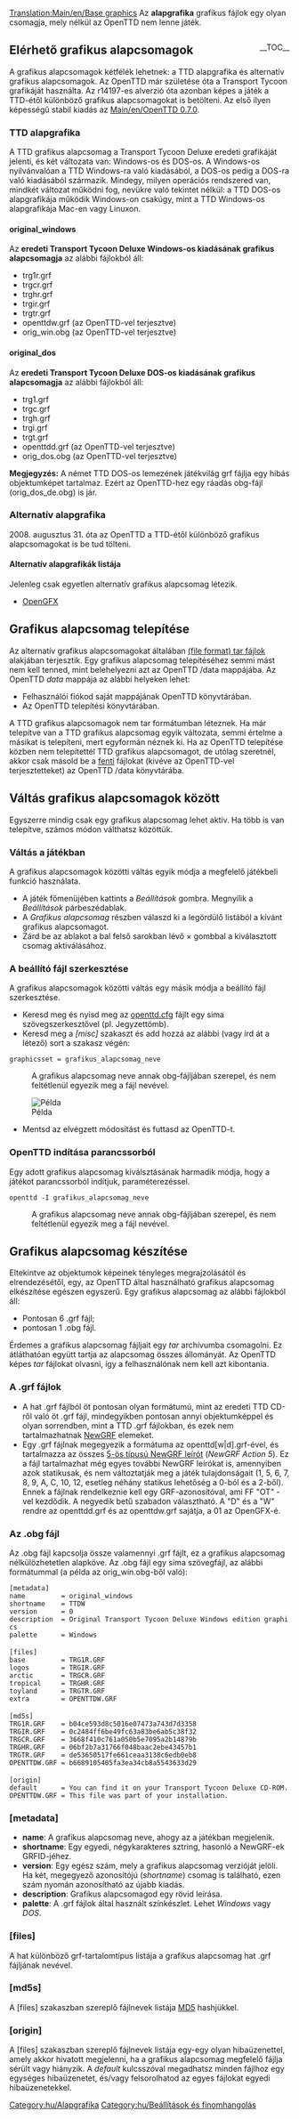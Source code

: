 [[Translation:Main/en/Base graphics]]
{{en/-}}
Az '''alapgrafika''' grafikus fájlok egy olyan csomagja, mely nélkül az OpenTTD nem lenne játék.

<div style="float:right; padding-left: 10px;">__TOC__</div>
==Elérhető grafikus alapcsomagok==
A grafikus alapcsomagok kétfélék lehetnek: a TTD alapgrafika és alternatív grafikus alapcsomagok. Az OpenTTD már születése óta a Transport Tycoon grafikáját használta. Az r14197-es alverzió óta azonban képes a játék a TTD-étől különböző grafikus alapcsomagokat is betölteni. Az első ilyen képességű stabil kiadás az [[Main/en/OpenTTD 0.7.0]].

===TTD alapgrafika===
A TTD grafikus alapcsomag a Transport Tycoon Deluxe eredeti grafikáját jelenti, és két változata van: Windows-os és DOS-os. A Windows-os nyilvánvalóan a TTD Windows-ra való kiadásából, a DOS-os pedig a DOS-ra való kiadásából származik. Mindegy, milyen operációs rendszered van, mindkét változat működni fog, nevükre való tekintet nélkül: a TTD DOS-os alapgrafikája működik Windows-on csakúgy, mint a TTD Windows-os alapgrafikája Mac-en vagy Linuxon.

====original_windows====
Az '''eredeti Transport Tycoon Deluxe Windows-os kiadásának grafikus alapcsomagja''' az alábbi fájlokból áll:
* trg1r.grf
* trgcr.grf
* trghr.grf
* trgir.grf
* trgtr.grf
* openttdw.grf (az OpenTTD-vel terjesztve)
* orig_win.obg (az OpenTTD-vel terjesztve)

====original_dos====
Az '''eredeti Transport Tycoon Deluxe DOS-os kiadásának grafikus alapcsomagja''' az alábbi fájlokból áll:
* trg1.grf
* trgc.grf
* trgh.grf
* trgi.grf
* trgt.grf
* openttdd.grf (az OpenTTD-vel terjesztve)
* orig_dos.obg (az OpenTTD-vel terjesztve)


'''Megjegyzés:''' A német TTD DOS-os lemezének játékvilág grf fájlja egy hibás objektumképet tartalmaz. Ezért az OpenTTD-hez egy ráadás obg-fájl (orig_dos_de.obg) is jár.


===Alternatív alapgrafika===
2008. augusztus 31. óta az OpenTTD a TTD-étől különböző grafikus alapcsomagokat is be tud tölteni.

====Alternatív alapgrafikák listája====
Jelenleg csak egyetlen alternatív grafikus alapcsomag létezik.
* [[Main/hu/OpenGFX|OpenGFX]]

==Grafikus alapcsomag telepítése==
Az alternatív grafikus alapcsomagokat általában [http://www.wikipedia.org/wiki/tar (file format) tar fájlok] alakjában terjesztik. Egy grafikus alapcsomag telepítéséhez semmi mást nem kell tenned, mint belehelyezni azt az OpenTTD /data mappájába. Az OpenTTD ''data'' mappája az alábbi helyeken lehet:
* Felhasználói fiókod saját mappájának OpenTTD könyvtárában.
* Az OpenTTD telepítési könyvtárában.


A TTD grafikus alapcsomagok nem tar formátumban léteznek. Ha már telepítve van a TTD grafikus alapcsomag egyik változata, semmi értelme a másikat is telepíteni, mert egyformán néznek ki.
Ha az OpenTTD telepítése közben nem telepítettél TTD grafikus alapcsomagot, de utólag szeretnél, akkor csak másold be a [[Main/en/#TTD alapgrafika|fenti]] fájlokat (kivéve az OpenTTD-vel terjesztetteket) az OpenTTD /data könyvtárába.


==Váltás grafikus alapcsomagok között==
Egyszerre mindig csak egy grafikus alapcsomag lehet aktív. Ha több is van telepítve, számos módon válthatsz közöttük.

===Váltás a játékban===
A grafikus alapcsomagok közötti váltás egyik módja a megfelelő játékbeli funkció használata.
* A játék főmenüjében kattints a ''Beállítások'' gombra. Megnyílik a ''Beállítások'' párbeszédablak.
* A ''Grafikus alapcsomag'' részben válaszd ki a legördülő listából a kívánt grafikus alapcsomagot.
* Zárd be az ablakot a bal felső sarokban lévő × gombbal a kiválasztott csomag aktiválásához.

===A beállító fájl szerkesztése===
A grafikus alapcsomagok közötti váltás egy másik módja a beállító fájl szerkesztése.
* Keresd meg és nyisd meg az [[Main/hu/openttd.cfg|openttd.cfg]] fájlt egy sima szövegszerkesztővel (pl. Jegyzettömb).
* Keresd meg a ''[misc]'' szakaszt és add hozzá az alábbi (vagy írd át a létező) sort a szakasz végén:
 graphicsset = grafikus_alapcsomag_neve
: A grafikus alapcsomag neve annak obg-fájljában szerepel, és nem feltétlenül egyezik meg a fájl nevével.
[[File:en/Installation 9 grx manual configuration cfg.png|frame|center|Példa]]
* Mentsd az elvégzett módosítást és futtasd az OpenTTD-t.

===OpenTTD indítása parancssorból===
Egy adott grafikus alapcsomag kiválsztásának harmadik módja, hogy a játékot parancssorból indítjuk, paraméterezéssel.
 openttd -I grafikus_alapcsomag_neve
: A grafikus alapcsomag neve annak obg-fájljában szerepel, és nem feltétlenül egyezik meg a fájl nevével.


==Grafikus alapcsomag készítése==
Eltekintve az objektumok képeinek tényleges megrajzolásától és elrendezésétől, egy, az OpenTTD által használható grafikus alapcsomag elkészítése egészen egyszerű. Egy grafikus alapcsomag az alábbi fájlokból áll:
* Pontosan 6 .grf fájl;
* pontosan 1 .obg fájl.
Érdemes a grafikus alapcsomag fájljait egy ''tar'' archívumba csomagolni. Ez átláthatóan együtt tartja az alapcsomag összes állományát. Az OpenTTD képes ''tar'' fájlokat olvasni, így a felhasználónak nem kell azt kibontania.

===A .grf fájlok===
* A hat .grf fájlból öt pontosan olyan formátumú, mint az eredeti TTD CD-ről való öt .grf fájl, mindegyikben pontosan annyi objektumképpel és olyan sorrendben, mint a TTD .grf fájlokban, és ezek nem tartalmazhatnak [[Main/hu/NewGRF|NewGRF]] elemeket.
* Egy .grf fájlnak megegyezik a formátuma az openttd[w|d].grf-ével, és tartalmazza az összes [http://wiki.ttdpatch.net/tiki-index.php?page=Action5 5-ös típusú NewGRF leírót] (''NewGRF Action 5''). Ez a fájl tartalmazhat még egyes további NewGRF leírókat is, amennyiben azok statikusak, és nem változtatják meg a játék tulajdonságait (1, 5, 6, 7, 8, 9, A, C, 10, 12, esetleg néhány statikus lehetőség a 0-ból és a 2-ből). Ennek a fájlnak rendelkeznie kell egy GRF-azonosítóval, ami FF "OT" -vel kezdődik. A negyedik betű szabadon választható. A "D" és a "W" rendre az openttdd.grf és az openttdw.grf sajátja, a 01 az OpenGFX-é.

===Az .obg fájl===
Az .obg fájl kapcsolja össze valamennyi .grf fájlt, ez a grafikus alapcsomag nélkülözhetetlen alapköve. Az .obg fájl egy sima szövegfájl, az alábbi formátummal (a példa az orig_win.obg-ből való):

 [metadata]
 name         = original_windows
 shortname    = TTDW
 version      = 0
 description  = Original Transport Tycoon Deluxe Windows edition graphics
 palette      = Windows
 
 [files]
 base         = TRG1R.GRF
 logos        = TRGIR.GRF
 arctic       = TRGCR.GRF
 tropical     = TRGHR.GRF
 toyland      = TRGTR.GRF
 extra        = OPENTTDW.GRF
 
 [md5s]
 TRG1R.GRF    = b04ce593d8c5016e07473a743d7d3358
 TRGIR.GRF    = 0c2484ff6be49fc63a83be6ab5c38f32
 TRGCR.GRF    = 3668f410c761a050b5e7095a2b14879b
 TRGHR.GRF    = 06bf2b7a31766f048baac2ebe43457b1
 TRGTR.GRF    = de53650517fe661ceaa3138c6edb0eb8
 OPENTTDW.GRF = b6689105405fa3ea34cb8a5543633d29
 
 [origin]
 default      = You can find it on your Transport Tycoon Deluxe CD-ROM.
 OPENTTDW.GRF = This file was part of your installation.

===[metadata]===
* '''name''': A grafikus alapcsomag neve, ahogy az a játékban megjelenik.
* '''shortname''': Egy egyedi, négykarakteres sztring, hasonló a NewGRF-ek GRFID-jéhez.
* '''version''': Egy egész szám, mely a grafikus alapcsomag verzióját jelöli. Ha két, megegyező azonosítójú (''shortname'') csomag is található, ezen szám nyomán azonosítható az újabb kiadás.
* '''description''': Grafikus alapcsomagod egy rövid leírása.
* '''palette''': A .grf fájlok által használt színkészlet. Lehet ''Windows'' vagy ''DOS''.

===[files]===
A hat különböző grf-tartalomtípus listája a grafikus alapcsomag hat .grf fájljának nevével.

===[md5s]===
A [files] szakaszban szereplő fájlnevek listája [http://hu.wikipedia.org/wiki/MD5 MD5] hashjükkel.

===[origin]===
A [files] szakaszban szereplő fájlnevek listája egy-egy olyan hibaüzenettel, amely akkor hivatott megjelenni, ha a grafikus alapcsomag megfelelő fájlja sérült vagy hiányzik. A ''default'' kulcsszóval megadhatsz minden fájlhoz egy egységes hibaüzenetet, és/vagy felsorolhatod az egyes fájlokat egyedi hibaüzenetekkel.

[[Category:hu/Alapgrafika]]
[[Category:hu/Beállítások és finomhangolás]]